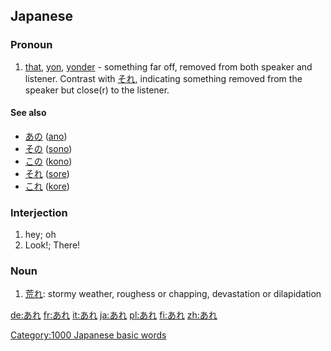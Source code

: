 == Japanese ==
[[Category:1000 Japanese basic words]]                     
===Pronoun===
{{Japanese demonstratives}}
{{ja-pos|h|pronoun|rom=are}}

# [[that]], [[yon]], [[yonder]] - something far off, removed from both speaker and listener. Contrast with [[それ]], indicating something removed from the speaker but close(r) to the listener.

====See also====
* [[あの]] ([[ano]])
* [[その]] ([[sono]])
* [[この]] ([[kono]])
* [[それ]] ([[sore]])
* [[これ]] ([[kore]])

===Interjection===
{{ja-pos|h|interjection|rom=are}}
# hey; oh
# Look!; There!

===Noun===
{{ja-noun|h|rom=are}}
#[[荒れ]]: stormy weather, roughess or chapping, devastation or dilapidation

[[de:あれ]]
[[fr:あれ]]
[[it:あれ]]
[[ja:あれ]]
[[pl:あれ]]
[[fi:あれ]]
[[zh:あれ]]